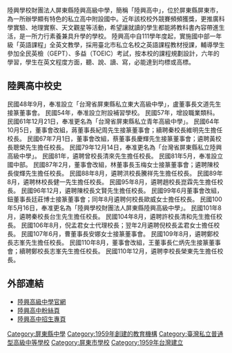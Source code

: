 {{Infobox School
|name           =陸興學校財團法人屏東縣陸興高級中學
|other_name     =Pingtung County Lu Shing Senior High School
|image          =Pingtung County Lu Shing Senior High School.JPG
|motto          =
|established    =1959年9月12日
|type           =陸興高中
|legal_person   =陸興學校財團法人
|school_dog     =
|principal      =李榮東
|address        =[[屏東縣|屏東縣]][[屏東市|屏東市]]廣東路150號
|website        =[http://www.lssh.ptc.edu.tw/ 屏東縣陸興高級中學]
}}
陸興學校財團法人屏東縣陸興高級中學，簡稱「陸興高中」，位於屏東縣屏東市，為一所辦學顯有特色的私立高中附設國中。近年該校校外競賽頻頻獲獎，更推廣科學實驗、地理實察、天文觀星等活動，希望讓就讀的學生都能將教科書內容帶進生活，是一所力行素養兼具升學的學校。
陸興高中自111學年度起，實施國中部一年級「英語課程」全英文教學，採用臺北市私立名校之英語課程教材授課，輔導學生參加全民英檢（GEPT）、多益（TOEIC）考試，按本校的課程規劃設計，六年的學習，學生在英文程度方面，聽、說、讀、寫，必能達到均標或高標。

==陸興高中校史==
民國48年9月，奉准設立「台灣省屏東縣私立東大高級中學」，盧董事長文道先生接篆董事會。
民國54年，奉准設立附設補習學校。
民國57年，增設職業類科。
民國61年12月21日，奉准更名為「台灣省屏東縣私立青年高級中學」。
民國64年10月5日，董事會改組，蔣董事長紀周先生接篆董事會；續聘秦校長維明先生擔任校長。
民國67年7月1日，董事會改組，蔡董事長慶輝先生接篆董事會；遴聘黃校長聰榮先生擔任校長。
民國79年12月14日，奉准更名為「台灣省屏東縣私立陸興高級中學」。
民國81年，遴聘曾校長清來先生擔任校長。
民國81年5月，奉准設立國中部。
民國87年2月，董事會改組，林董事長玉梅女士接篆董事會；遴聘陳校長俊輝先生擔任校長。
民國88年8月，遴聘洪校長騰祥先生擔任校長。
民國89年8月，遴聘林校長健一先生擔任校長。
民國95年8月，遴聘趙校長崑霖先生擔任校長。
民國96年12月，遴聘陳校長文賢先生擔任校長。
民國99年6月董事會改組，鈕董事長廷莊博士接篆董事會；同年8月遴聘何校長歐威女士擔任校長。
民國100年5月16日，奉准更名為「陸興學校財團法人屏東縣陸興高級中學」。
民國101年8月，遴聘秦校長台生先生擔任校長。
民國104年8月，遴聘許校長清和先生擔任校長。
民國106年8月，倪孟君女士代理校長；翌年2月遴聘倪校長孟君女士擔任校長。
民國107年6月，曹董事長安娜女士接篆董事會。
民國109年8月，遴聘鄭校長志峯先生擔任校長。
民國110年8月，董事會改組，王董事長仁炳先生接篆董事會；續聘鄭校長志峯先生擔任校長。
民國110年12月，遴聘李校長榮東先生擔任校長。

==外部連結==
*[http://www.lssh.ptc.edu.tw/index.php 陸興高級中學官網] {{Wayback|url=http://www.lssh.ptc.edu.tw/index.php |date=20120316100757 }} 
*[https://www.facebook.com/lsshpt/ 陸興高中粉絲頁]
*[https://chentgo.wixsite.com/lssh 陸興高中招生專頁]
{{Wayback|url=http://www.lssh.ptc.edu.tw/index.php |date=20120316100757 }}
{{屏東縣高級中等學校}}
{{屏東縣國民中小學}}

[[Category:屏東縣中學|Category:屏東縣中學]]
[[Category:1959年創建的教育機構|Category:1959年創建的教育機構]]
[[Category:臺灣私立普通型高級中等學校|Category:臺灣私立普通型高級中等學校]]
[[Category:屏東市學校|Category:屏東市學校]]
[[Category:1959年台灣建立|Category:1959年台灣建立]]